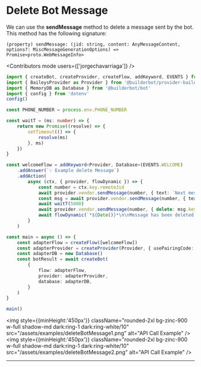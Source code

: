 

# Delete Bot Message

We can use the <strong>sendMessage</strong> method to delete a message sent by the bot. This method has the following signature:
```
(property) sendMessage: (jid: string, content: AnyMessageContent, options?: MiscMessageGenerationOptions) => Promise<proto.WebMessageInfo>
```

<Contributors mode users={['jorgechavarriaga']} />

```ts {{ title: 'app.ts' }}
import { createBot, createProvider, createFlow, addKeyword, EVENTS } from '@builderbot/bot'
import { BaileysProvider as Provider } from '@builderbot/provider-baileys'
import { MemoryDB as Database } from '@builderbot/bot'
import { config } from 'dotenv'
config()

const PHONE_NUMBER = process.env.PHONE_NUMBER

const waitT = (ms: number) => {
    return new Promise((resolve) => {
        setTimeout(() => {
            resolve(ms)
        }, ms)
    })
}

const welcomeFlow = addKeyword<Provider, Database>(EVENTS.WELCOME)
    .addAnswer(`💡 Example delete Message`)
    .addAction(
        async (ctx, { provider, flowDynamic }) => {
            const number = ctx.key.remoteJid
            await provider.vendor.sendMessage(number, { text: `Next message is going to be deleted in 5 seconds.\n\n*${Date()}*` })
            const msg = await provider.vendor.sendMessage(number, { text: `This is the message to be deleted!!! ` })
            await waitT(5000)
            await provider.vendor.sendMessage(number, { delete: msg.key })
            await flowDynamic(`*${Date()}*\n\nMessage has been deleted!`)
        }
    )

const main = async () => {
    const adapterFlow = createFlow([welcomeFlow])
    const adapterProvider = createProvider(Provider, { usePairingCode: true, phoneNumber: PHONE_NUMBER })
    const adapterDB = new Database()
    const botResult = await createBot(
        {
            flow: adapterFlow,
            provider: adapterProvider,
            database: adapterDB,
        }
    )
}

main()
```


<img style={{minHeight:'450px'}} className="rounded-2xl bg-zinc-900 w-full shadow-md dark:ring-1 dark:ring-white/10" src="/assets/examples/deleteBotMessage1.png" alt="API Call Example" />
<img style={{minHeight:'450px'}} className="rounded-2xl bg-zinc-900 w-full shadow-md dark:ring-1 dark:ring-white/10" src="/assets/examples/deleteBotMessage2.png" alt="API Call Example" />

---

<Guides />

<Resources />
